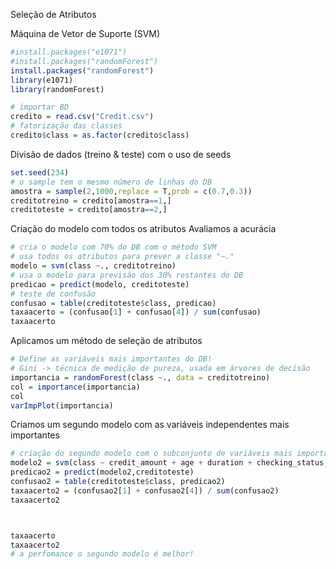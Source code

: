 Seleção de Atributos

Máquina de Vetor de Suporte (SVM)

```{r}
#install.packages("e1071")
#install.packages("randomForest")
install.packages("randomForest")
library(e1071)
library(randomForest)

# importar BD
credito = read.csv("Credit.csv")
# fatorização das classes
credito$class = as.factor(credito$class)
```

Divisão de dados (treino & teste) com o uso de seeds

```{r}
set.seed(234)
# o sample tem o mesmo número de linhas do DB
amostra = sample(2,1000,replace = T,prob = c(0.7,0.3))
creditotreino = credito[amostra==1,]
creditoteste = credito[amostra==2,]
```

Criação do modelo com todos os atributos
Avaliamos a acurácia

```{r}
# cria o modelo com 70% do DB com o método SVM
# usa todos os atributos para prever a classe "~."
modelo = svm(class ~., creditotreino)
# usa o modelo para previsão dos 30% restantes do DB
predicao = predict(modelo, creditoteste)
# teste de confusão
confusao = table(creditoteste$class, predicao)
taxaacerto = (confusao[1] + confusao[4]) / sum(confusao)
taxaacerto
```

Aplicamos um método de seleção de atributos

```{r}
# Define as variáveis mais importantes do DB!
# Gini -> técnica de medição de pureza, usada em árvores de decisão
importancia = randomForest(class ~., data = creditotreino)
col = importance(importancia)
col
varImpPlot(importancia)
```

Criamos um segundo modelo com as variáveis independentes mais importantes

```{r}
# criação do segundo modelo com o subconjunto de variáveis mais importantes descobertas acima
modelo2 = svm(class ~ credit_amount + age + duration + checking_status, creditotreino)
predicao2 = predict(modelo2,creditoteste)
confusao2 = table(creditoteste$class, predicao2)
taxaacerto2 = (confusao2[1] + confusao2[4]) / sum(confusao2)
taxaacerto2




```
```{r}
taxaacerto
taxaacerto2
# a perfomance o segundo modelo é melhor!
```


